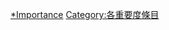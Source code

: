 {{Articles by Importance|topic=寧波|project=寧波}}

[[Category:寧波專題條目|*Importance]]
[[Category:各重要度條目|Category:各重要度條目]]